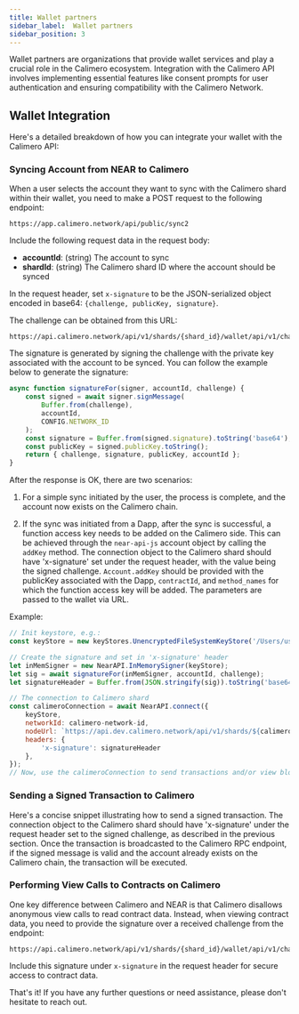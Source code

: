 ```yaml
---
title: Wallet partners
sidebar_label:  Wallet partners
sidebar_position: 3
---
```


Wallet partners are organizations that provide wallet services and play a crucial role in the Calimero ecosystem. Integration with the Calimero API involves implementing essential features like consent prompts for user authentication and ensuring compatibility with the Calimero Network.

## Wallet Integration

Here's a detailed breakdown of how you can integrate your wallet with the Calimero API:

### Syncing Account from NEAR to Calimero

When a user selects the account they want to sync with the Calimero shard within their wallet, you need to make a POST request to the following endpoint:

```plaintext
https://app.calimero.network/api/public/sync2
```

Include the following request data in the request body:

- **accountId**: (string) The account to sync
- **shardId**: (string) The Calimero shard ID where the account should be synced

In the request header, set `x-signature` to be the JSON-serialized object encoded in base64: `{challenge, publicKey, signature}`.

The challenge can be obtained from this URL:

```plaintext
https://api.calimero.network/api/v1/shards/{shard_id}/wallet/api/v1/challenge
```

The signature is generated by signing the challenge with the private key associated with the account to be synced. You can follow the example below to generate the signature:

```javascript
async function signatureFor(signer, accountId, challenge) {
    const signed = await signer.signMessage(
        Buffer.from(challenge),
        accountId,
        CONFIG.NETWORK_ID
    );
    const signature = Buffer.from(signed.signature).toString('base64');
    const publicKey = signed.publicKey.toString();
    return { challenge, signature, publicKey, accountId };
}
```

After the response is OK, there are two scenarios:

1. For a simple sync initiated by the user, the process is complete, and the account now exists on the Calimero chain.

2. If the sync was initiated from a Dapp, after the sync is successful, a function access key needs to be added on the Calimero side. This can be achieved through the `near-api-js` account object by calling the `addKey` method. The connection object to the Calimero shard should have 'x-signature' set under the request header, with the value being the signed challenge. `Account.addKey` should be provided with the publicKey associated with the Dapp, `contractId`, and `method_names` for which the function access key will be added. The parameters are passed to the wallet via URL.

Example:

```javascript
// Init keystore, e.g.:
const keyStore = new keyStores.UnencryptedFileSystemKeyStore('/Users/username/.near-credentials');

// Create the signature and set in 'x-signature' header
let inMemSigner = new NearAPI.InMemorySigner(keyStore);
let sig = await signatureFor(inMemSigner, accountId, challenge);
let signatureHeader = Buffer.from(JSON.stringify(sig)).toString('base64');

// The connection to Calimero shard
const calimeroConnection = await NearAPI.connect({
    keyStore,
    networkId: calimero-network-id,
    nodeUrl: `https://api.dev.calimero.network/api/v1/shards/${calimero-network-id}/neard-rpc/`,
    headers: {
        'x-signature': signatureHeader
    },
});
// Now, use the calimeroConnection to send transactions and/or view blockchain state
```

### Sending a Signed Transaction to Calimero

Here's a concise snippet illustrating how to send a signed transaction. The connection object to the Calimero shard should have 'x-signature' under the request header set to the signed challenge, as described in the previous section. Once the transaction is broadcasted to the Calimero RPC endpoint, if the signed message is valid and the account already exists on the Calimero chain, the transaction will be executed.

### Performing View Calls to Contracts on Calimero

One key difference between Calimero and NEAR is that Calimero disallows anonymous view calls to read contract data. Instead, when viewing contract data, you need to provide the signature over a received challenge from the endpoint:

```plaintext
https://api.calimero.network/api/v1/shards/{shard_id}/wallet/api/v1/challenge
```

Include this signature under `x-signature` in the request header for secure access to contract data.

That's it! If you have any further questions or need assistance, please don't hesitate to reach out.